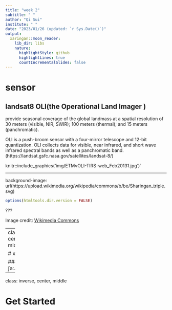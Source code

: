 ---
title: "week 2"
subtitle: " "
author: "Qi Sui"
institute: " "
date: "2023/01/26 (updated: `r Sys.Date()`)"
output:
  xaringan::moon_reader:
    lib_dir: libs
    nature:
      highlightStyle: github
      highlightLines: true
      countIncrementalSlides: false
---
# sensor

## landsat8 OLI(the Operational Land Imager ) 

provide seasonal coverage of the global landmass at a spatial resolution of 30 meters (visible, NIR, SWIR); 100 meters (thermal); and 15 meters (panchromatic).

OLI is a push-broom sensor with a four-mirror telescope and 12-bit quantization. OLI collects data for visible, near infrared, and short wave infrared spectral bands as well as a panchromatic band.(https://landsat.gsfc.nasa.gov/satellites/landsat-8/)

knitr::include_graphics('img/ETMvOLI-TIRS-web_Feb20131.jpg')`

---

background-image: url(https://upload.wikimedia.org/wikipedia/commons/b/be/Sharingan_triple.svg)

```{r setup, include=FALSE}
options(htmltools.dir.version = FALSE)
```

???

Image credit: [Wikimedia Commons](https://commons.wikimedia.org/wiki/File:Sharingan_triple.svg)

---
class: center, middle

# xaringan

### /ʃaː.'riŋ.ɡan/

---
class: inverse, center, middle

# Get Started

